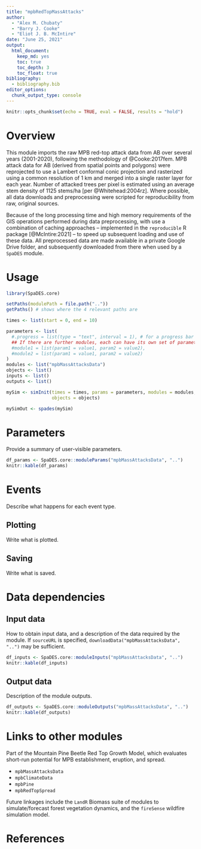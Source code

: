 ```yaml
---
title: "mpbRedTopMassAttacks"
author:
  - "Alex M. Chubaty"
  - "Barry J. Cooke"
  - "Eliot J. B. McIntire"
date: "June 25, 2021"
output:
  html_document:
    keep_md: yes
    toc: true
    toc_depth: 3
    toc_float: true
bibliography:
  - bibliography.bib
editor_options:
  chunk_output_type: console
---
```


```r
knitr::opts_chunk$set(echo = TRUE, eval = FALSE, results = "hold")
```

# Overview

This module imports the raw MPB red-top attack data from AB over several years (2001-2020), following the methodology of @Cooke:2017fem.
MPB attack data for AB (derived from spatial points and polygons) were reprojected to use a Lambert conformal conic projection and rasterized using a common resolution of 1 km and merged into a single raster layer for each year.
Number of attacked trees per pixel is estimated using an average stem density of 1125 stems/ha [per @Whitehead:2004rz].
Where possible, all data downloads and preprocessing were scripted for reproducibility from raw, original sources.

Because of the long processing time and high memory requirements of the GIS operations performed during data preprocessing, with use a combination of caching approaches – implemented in the `reproducible` R package [@McIntire:2021] – to speed up subsequent loading and use of these data.
All preprocessed data are made available in a private Google Drive folder, and subsequently downloaded from there when used by a `SpaDES` module.

# Usage

```r
library(SpaDES.core)

setPaths(modulePath = file.path(".."))
getPaths() # shows where the 4 relevant paths are

times <- list(start = 0, end = 10)

parameters <- list(
  #.progress = list(type = "text", interval = 1), # for a progress bar
  ## If there are further modules, each can have its own set of parameters:
  #module1 = list(param1 = value1, param2 = value2),
  #module2 = list(param1 = value1, param2 = value2)
)
modules <- list("mpbMassAttacksData")
objects <- list()
inputs <- list()
outputs <- list()

mySim <- simInit(times = times, params = parameters, modules = modules,
                 objects = objects)

mySimOut <- spades(mySim)
```

# Parameters

Provide a summary of user-visible parameters.

```r
df_params <- SpaDES.core::moduleParams("mpbMassAttacksData", "..")
knitr::kable(df_params)
```

# Events

Describe what happens for each event type.

## Plotting

Write what is plotted.

## Saving

Write what is saved.

# Data dependencies

## Input data

How to obtain input data, and a description of the data required by the module.
If `sourceURL` is specified, `downloadData("mpbMassAttacksData", "..")` may be sufficient.

```r
df_inputs <- SpaDES.core::moduleInputs("mpbMassAttacksData", "..")
knitr::kable(df_inputs)
```

## Output data

Description of the module outputs.

```r
df_outputs <- SpaDES.core::moduleOutputs("mpbMassAttacksData", "..")
knitr::kable(df_outputs)
```

# Links to other modules

Part of the Mountain Pine Beetle Red Top Growth Model, which evaluates short-run potential for MPB establishment, eruption, and spread.

- `mpbMassAttacksData`
- `mpbClimateData`
- `mpbPine`
- `mpbRedTopSpread`

Future linkages include the `LandR` Biomass suite of modules to simulate/forecast forest vegetation dynamics, and the `fireSense` wildfire simulation model.

# References
